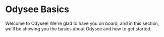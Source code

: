 # Odysee Basics

Welcome to Odysee! We're glad to have you on board, and in this section, we'll be showing you the basics about Odysee and how to get started. 

<CardRow>
  <ThumbnailCard
    title="What is Odysee?"
    description="Odysee sounds cool. What is it, though?"
    to={'/category-basics/whatisodysee'}
    thumbnail="https://placehold.co/1200x600"
    size="4"
    />
  <ThumbnailCard
    title="Setup"
    description="How to set up your account."
    to={'/category/setting-up-your-account'}
    thumbnail="https://placehold.co/1200x600"
    size="4"
    />
  <ThumbnailCard
    title="Logging In"
    description="How do I log in? What if I forgot my password?"
    to={'/category/logging-in'}
    thumbnail="https://placehold.co/1200x600"
    size="4"
    />
  <ThumbnailCard
    title="Password Changes"
    description="Changing your password while logged in."
    to={'/category-basics/passwordchanges'}
    thumbnail="https://placehold.co/1200x600"
    size="4"
    />
  <ThumbnailCard
    title="Email Changes"
    description="Changing the email on your Odysee account."
    to={'/category-basics/emailchanges'}
    thumbnail="https://placehold.co/1200x600"
    size="4"
    />
  <ThumbnailCard
    title="Add a Bank Account"
    description="Adding a bank account to start receiving cash tips."
    to={'/category-basics/bankaccount'}
    thumbnail="https://placehold.co/1200x600"
    size="4"
    />
  <ThumbnailCard
    title="Adding a Payment Method"
    description="Add a payment method to start sending cash tips."
    to={'/category-basics/paymentmethod'}
    thumbnail="https://placehold.co/1200x600"
    size="4"
    />
  <ThumbnailCard
    title="Account Deletion"
    description="Deleting your account :("
    to={'/category-basics/deletingyouraccount'}
    thumbnail="https://placehold.co/1200x600"
    size="4"
    />
</CardRow>
